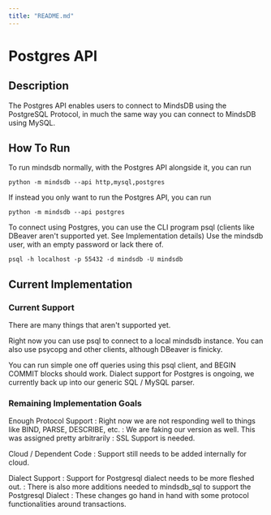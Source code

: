 ```yaml
---
title: "README.md"
---
```


# Postgres API

## Description

The Postgres API enables users to connect to MindsDB using the PostgreSQL Protocol, in much the same way you can connect to MindsDB using MySQL.

## How To Run

To run mindsdb normally, with the Postgres API alongside it, you can run

```commandline
python -m mindsdb --api http,mysql,postgres
```
If instead you only want to run the Postgres API, you can run

```commandline
python -m mindsdb --api postgres
```

To connect using Postgres, you can use the CLI program psql (clients like DBeaver aren't supported yet. See Implementation details)
Use the mindsdb user, with an empty password or lack there of.  

```commandline
psql -h localhost -p 55432 -d mindsdb -U mindsdb
```

## Current Implementation
### Current Support
There are many things that aren't supported yet. 

Right now you can use psql to connect to a local mindsdb instance.
You can also use psycopg and other clients, although DBeaver is finicky.

You can run simple one off queries using this psql client, and BEGIN COMMIT blocks should work. Dialect support for Postgres is ongoing, we currently back up into our generic SQL / MySQL parser.

### Remaining Implementation Goals

Enough Protocol Support
: Right now we are not responding well to things like BIND, PARSE, DESCRIBE, etc.
: We are faking our version as well. This was assigned pretty arbitrarily
: SSL Support is needed.

Cloud / Dependent Code
: Support still needs to be added internally for cloud.

Dialect Support
: Support for Postgresql dialect needs to be more fleshed out.
: There is also more additions needed to mindsdb_sql to support the Postgresql Dialect
: These changes go hand in hand with some protocol functionalities around transactions. 


